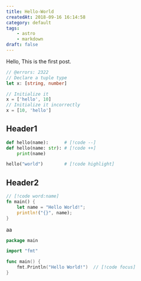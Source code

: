 ```yaml
---
title: Hello-World
createdAt: 2018-09-16 16:14:58
category: default
tags:
    - astro
    - markdown
draft: false
---
```


Hello, This is the first post.

```ts
// @errors: 2322
// Declare a tuple type  
let x: [string, number]

// Initialize it
x = ['hello', 10]
// Initialize it incorrectly
x = [10, 'hello']
```

## Header1

```python
def hello(name):      # [!code --]
def hello(name: str): # [!code ++]
    print(name) 

hello("world")        # [!code highlight]
```

## Header2

```rust
// [!code word:name]
fn main() {
    let name = "Hello World!";
    println!("{}", name);
}
```

aa
```go
package main

import "fmt"

func main() {
    fmt.Println("Hello World!")  // [!code focus]    
}
```